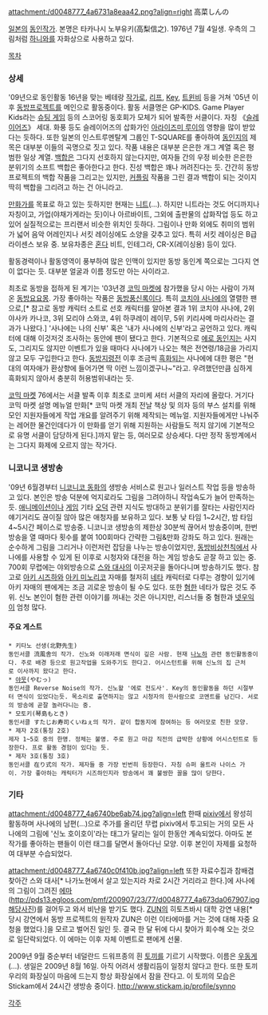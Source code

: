 attachment:/d0048777_4a6731a8eaa42.png?align=right 高菜しんの

[[일본]]의 [[동인작가]]. 본명은 타카나시 노부유키(高梨信之). 1976년 7월 4일생. 우측의 그림처럼 [[하니와]]를 자화상으로 사용하고 있다.

[[목차]]
=== 상세 ===
'09년으로 동인활동 16년을 맞는 베테랑 [[작가]]로, [[리프]], [[Key]], [[트윈비]] 등을 거쳐 '05년 이후 [[동방프로젝트]]를 메인으로 활동중이다.
활동 서클명은 GP-KIDS. Game Player Kids라는 [[슈팅 게임]] 등의 스코어링 동호회가 모체가 되어 발족한 서클이다.
자칭 《[[슬레이어즈]]》 세대. 화풍 등도 슬레이어즈의 삽화가인 [[아라이즈미 루이]]의 영향을 많이 받았다는 듯하다. 또한 일본의 인스트루멘탈계 그룹인 T-SQUARE를 좋아하여 [[동인지]]의 제목은 대부분 이들의 곡명으로 짓고 있다. 작품 내용은 대부분 은은한 개그 계열 혹은 평범한 일상 계열. [[백합]]은 그다지 선호하지 않는다지만, 여자들 간의 우정 비슷한 은은한 분위기의 소프트 백합은 좋아한다고 한다. 진성 백합은 꽤나 꺼려진다는 듯. 간간히 동방 프로젝트의 백합 작품을 그리고는 있지만, [[커플링]] 작품을 그린 결과 백합이 되는 것이지 딱히 백합을 그리려고 하는 건 아니라고.

[[만화가]]를 목표로 하고 있는 듯하지만 현재는 [[니트]](…). 하지만 니트라는 것도 어디까지나 자칭이고, 가업(야채가게라는 듯)이나 아르바이트, 그외에 출판물의 삽화작업 등도 하고 있어 실질적으로는 프리랜서 비슷한 위치인 듯하다.
그림이나 만화 외에도 취미의 범위가 넓어 음악 어레인지나 서킷 레이싱에도 소양을 갖추고 있다. 특히 서킷 레이싱은 B급 라이센스 보유 중. 보유차종은 [[혼다]] 비트, 인테그라, CR-X(레이싱용) 등이 있다.

활동경력이나 활동영역이 풍부하여 많은 인맥이 있지만 동방 동인계 쪽으로는 그다지 연이 없다는 듯. 대부분 얼굴과 이름 정도만 아는 사이라고.

최초로 동방을 접하게 된 계기는 '03년경 [[코믹 마켓]]에 참가했을 당시 아는 사람이 가져온 [[동방요요몽]]. 가장 좋아하는 작품은 [[동방풍신록]]이다. 특히 [[코치야 사나에]]의 열렬한 팬으로,[* 참고로 동방 캐릭터 소트로 선호 캐릭터를 알아본 결과 1위 코치야 사나에, 2위 야사카 카나코, 3위 모리야 스와코, 4위 하쿠레이 레이무, 5위 키리사메 마리사라는 결과가 나왔다.] '사나에는 나의 신부' 혹은 '내가 사나에의 신부'라고 공언하고 있다. 캐릭터에 대해 이것저것 조사하는 동안에 팬이 됐다고 한다. 기본적으로 [[에로 동인지]]는 사지도, 그리지도 않지만 이벤트가 있을 때마다 사나에가 나오는 책은 전연령/18금을 가리지 않고 모두 구입한다고 한다.
[[동방지령전]] 이후 조금씩 [[흑화]]되는 사나에에 대한 평은 "현대의 여자애가 환상향에 들어가면 딱 이런 느낌이겠구나~"라고. 우려했던만큼 심하게 흑화되지 않아서 충분히 허용범위내라는 듯.

[[코믹 마켓]] 76에서는 서클 발족 이후 최초로 코미케 셔터 서클의 자리에 올랐다. 거기다 코믹 마켓 설명 메뉴얼 만화[* 코믹 마켓 개최 전날 책상 및 의자 등의 부스 설치를 위해 모인 지원자들에게 작업 개요를 알려주기 위해 제작되는 메뉴얼. 지원자들에게만 나눠주는 레어한 물건인데다가 이 만화를 얻기 위해 지원하는 사람들도 적지 않기에 기본적으로 유명 서클이 담당하게 된다.]까지 맡는 등, 여러모로 상승세다. 다만 정작 동방계에서는 그다지 화제에 오르지 않는 작가다.

=== 니코니코 생방송 ===
'09년 6월경부터 [[니코니코 동화]]의 생방송 서비스로 원고나 일러스트 작업 등을 방송하고 있다. 본인은 방송 덕분에 억지로라도 그림을 그려야하니 작업속도가 늘어 만족하는 듯. [[애니메이션]]이나 [[게임]] 기타 [[오덕]] 관련 지식도 방대하고 분위기를 잘타는 사람인지라 얘기거리도 끊이질 않아 많은 애청자를 보유하고 있다. 보통 낮 타임 1~2시간, 밤 타임 4~5시간 페이스로 방송중.
니코니코 생방송의 제한상 30분씩 끊어서 방송중이며, 한번 방송을 열 때마다 횟수를 붙여 100회마다 간략한 그림&만화 강좌도 하고 있다.
원래는 순수하게 그림을 그리거나 이런저런 잡담을 나누는 방송이었지만, [[동방비상천칙]]에서 사나에를 사용할 수 있게 된 이후로 시청자와 대전을 하는 게임 방송도 곧잘 하고 있는 중. 700회 무렵에는 야외방송으로 [[스와 대사]]의 이곳저곳을 돌아다니며 방송하기도 했다.
참고로 [[아키 시즈하]]와 [[아키 미노리코]] 자매를 철저히 [[네타]] 캐릭터로 다루는 경향이 있기에 아키 자매의 팬에게는 조금 괴로운 방송이 될 수도 있다.
또한 [[혐한]] 네타가 많은 것도 주위. 신노 본인이 혐한 관련 이야기를 꺼내는 것은 아니지만, 리스너들 중 혐한과 [[넷우익]]이 엄청 많다.

==== 주요 게스트 ====
 * 키타노 선생(北野先生)
 동인서클 流風舎의 작가. 신노와 이래저래 면식이 깊은 사람. 현재 [[나노하]] 관련 동인활동중이다. 주로 배경 등으로 원고작업을 도와주기도 한다고. 어시스턴트를 위해 신노의 집 근처로 이사까지 왔다고 한다.
 * [[야뭇]](やむっ)
 동인서클 Reverse Noise의 작가. 신노왈 '에로 전도사'. Key의 동인활동을 하던 시절부터 면식이 있었다는듯. 목소리로 출연하지는 않고 시청자의 한사람으로 코멘트를 남긴다. 서로의 방송에 곧잘 놀러다니는 중.
 * 모토키(琴島もとき)
 동인서클 すたじお寿司くいねぇ의 작가. 같이 합동지에 참여하는 등 여러모로 친한 모양.
 * 제자 2호(통칭 2호)
 제자 1~5호 중의 한명. 정체는 불명. 주로 원고 마감 직전의 급박한 상황에 어시스턴트로 등장한다. 프로 활동 경험이 있다는 듯.
 * 제자 3호(통칭 3호)
 동인서클 在り式의 작가. 제자들 중 가장 빈번히 등장한다. 자칭 슈퍼 울트라 나이스 가이. 가장 좋아하는 캐릭터가 시즈하인지라 방송에서 꽤 불쌍한 꼴을 많이 당한다.

=== 기타 ===
attachment:/d0048777_4a6740be6ab74.jpg?align=left 한때 [[pixiv]]에서 왕성히 활동하며 사나에의 남편(…)으로 주가를 올리던 무렵 pixiv에서 투고되는 거의 모든 사나에의 그림에 '신노 호이호이'라는 태그가 달리는 일이 한동안 계속되었다. 아마도 본 작가를 좋아하는 팬들이 이런 태그를 달면서 돌아다닌 모양. 이후 본인이 자제를 요청하여 대부분 수습되었다.



attachment:/d0048777_4a6740c0f410b.jpg?align=left 또한 자료수집과 참배겸 찾아간 스와 대사[* 나가노현에서 살고 있는지라 차로 2시간 거리라고 한다.]에 사나에의 그림이 그려진 [[에마]]([[http://pds13.egloos.com/pmf/200907/23/77/d0048777_4a673da067907.jpg 해당사진]])를 걸어두고 와서 비난을 받기도 했다. [[ZUN]]의 히토츠바시 대학 강연 내용[* 당시 강연에서 동방 프로젝트의 원작자 ZUN은 이런 이타에마를 거는 것에 대해 자중 요청을 했었다.]을 모르고 벌어진 일인 듯. 결국 한 달 뒤에 다시 찾아가 회수해 오는 것으로 일단락되었다. 이 에마는 이후 자체 이벤트로 팬에게 선물.



2009년 9월 중순부터 네덜란드 드워프종의 흰 [[토끼]]를 기르기 시작했다. 이름은 [[우동게]](…). 생일은 2009년 8월 16일. 아직 어려서 생활리듬이 일정치 않다고 한다. 또한 토끼 우리의 화장실이 마음에 드는지 항상 화장실에서 잠을 잔다고.
이 토끼의 모습은 Stickam에서 24시간 생방송 중이다.
http://www.stickam.jp/profile/synno

[[각주]]
